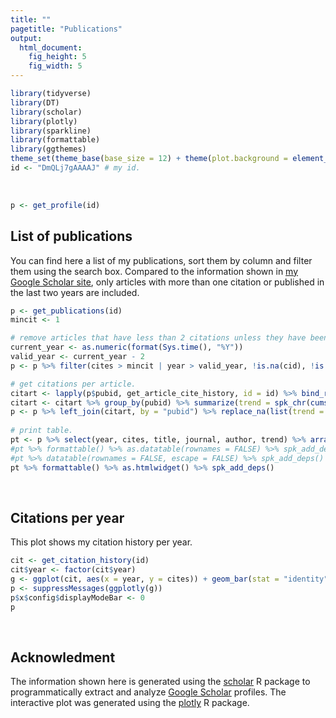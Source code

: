 ```yaml
---
title: ""
pagetitle: "Publications"
output: 
  html_document: 
    fig_height: 5
    fig_width: 5
---
```


```r
library(tidyverse)
library(DT)
library(scholar)
library(plotly)
library(sparkline)
library(formattable)
library(ggthemes)
theme_set(theme_base(base_size = 12) + theme(plot.background = element_rect(color = NA)))
id <- "DmQLj7gAAAAJ" # my id.
```

<br>
```r
p <- get_profile(id)
```

## List of publications

You can find here a list of my publications, sort them by column and filter them using the search box. Compared to the information shown in [my Google Scholar site](https://scholar.google.co.jp/citations?user=DmQLj7gAAAAJ&hl=en), only articles with more than one citation or published in the last two years are included.

```r
p <- get_publications(id)
mincit <- 1

# remove articles that have less than 2 citations unless they have been published in the last two years.
current_year <- as.numeric(format(Sys.time(), "%Y"))
valid_year <- current_year - 2
p <- p %>% filter(cites > mincit | year > valid_year, !is.na(cid), !is.na(year))

# get citations per article.
citart <- lapply(p$pubid, get_article_cite_history, id = id) %>% bind_rows()
citart <- citart %>% group_by(pubid) %>% summarize(trend = spk_chr(cumsum(cites), type = "bar"))
p <- p %>% left_join(citart, by = "pubid") %>% replace_na(list(trend = ""))
 
# print table.
pt <- p %>% select(year, cites, title, journal, author, trend) %>% arrange(desc(year))
#pt %>% formattable() %>% as.datatable(rownames = FALSE) %>% spk_add_deps()
#pt %>% datatable(rownames = FALSE, escape = FALSE) %>% spk_add_deps()
pt %>% formattable() %>% as.htmlwidget() %>% spk_add_deps()
```
<br>

## Citations per year

This plot shows my citation history per year.

```r
cit <- get_citation_history(id)
cit$year <- factor(cit$year)
g <- ggplot(cit, aes(x = year, y = cites)) + geom_bar(stat = "identity", fill = "royalblue3") + labs(y = "count")
p <- suppressMessages(ggplotly(g))
p$x$config$displayModeBar <- 0
p
```

<br>

## Acknowledment

The information shown here is generated using the <a href="https://github.com/jkeirstead/scholar" target="_blank">scholar</a> R package to programmatically extract and analyze [Google Scholar](http://scholar.google.com) profiles. The interactive plot was generated using the [plotly](https://cran.r-project.org/package=plotly) R package.
